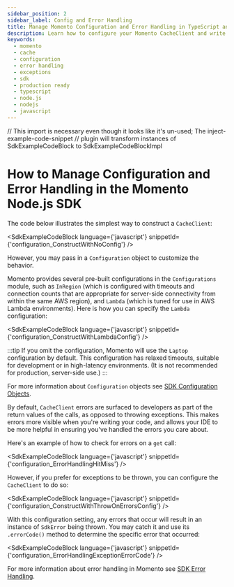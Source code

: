 ```yaml
---
sidebar_position: 2
sidebar_label: Config and Error Handling
title: Manage Momento Configuration and Error Handling in TypeScript and Node.js
description: Learn how to configure your Momento CacheClient and write production-ready error handling code in TypeScript and Node.js
keywords:
  - momento
  - cache
  - configuration
  - error handling
  - exceptions
  - sdk
  - production ready
  - typescript
  - node.js
  - nodejs
  - javascript
---
```


// This import is necessary even though it looks like it's un-used; The inject-example-code-snippet
// plugin will transform instances of SdkExampleCodeBlock to SdkExampleCodeBlockImpl

# How to Manage Configuration and Error Handling in the Momento Node.js SDK

The code below illustrates the simplest way to construct a `CacheClient`:

<SdkExampleCodeBlock language={'javascript'} snippetId={'configuration_ConstructWithNoConfig'} />

However, you may pass in a `Configuration` object to customize the behavior.

Momento provides several pre-built configurations in the `Configurations` module, such as `InRegion` (which is configured
with timeouts and connection counts that are appropriate for server-side connectivity from within the same AWS region),
and `Lambda` (which is tuned for use in AWS Lambda environments). Here is how you can specify the `Lambda` configuration:

<SdkExampleCodeBlock language={'javascript'} snippetId={'configuration_ConstructWithLambdaConfig'} />

:::tip
If you omit the configuration, Momento will use the `Laptop` configuration by default. This configuration has relaxed
timeouts, suitable for development or in high-latency environments. (It is not recommended for production, server-side use.)
:::

For more information about `Configuration` objects see [SDK Configuration Objects](/cache/develop/basics/client-configuration-objects.md).

By default, `CacheClient` errors are surfaced to developers as part of the return values of the calls, as opposed to throwing
exceptions. This makes errors more visible when you're writing your code, and allows your IDE to be more helpful in ensuring
you've handled the errors you care about.

Here's an example of how to check for errors on a `get` call:

<SdkExampleCodeBlock language={'javascript'} snippetId={'configuration_ErrorHandlingHitMiss'} />

However, if you prefer for exceptions to be thrown, you can configure the `CacheClient` to do so:

<SdkExampleCodeBlock language={'javascript'} snippetId={'configuration_ConstructWithThrowOnErrorsConfig'} />

With this configuration setting, any errors that occur will result in an instance of `SdkError` being thrown. You may
catch it and use its `.errorCode()` method to determine the specific error that occurred:

<SdkExampleCodeBlock language={'javascript'} snippetId={'configuration_ErrorHandlingExceptionErrorCode'} />

For more information about error handling in Momento see [SDK Error Handling](/cache/develop/basics/error-handling-production-readiness.md).
